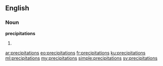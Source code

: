 ==English==

===Noun===
'''precipitations'''

# {{plural of|[[precipitation]]}}

[[ar:precipitations]]
[[eo:precipitations]]
[[fr:precipitations]]
[[ku:precipitations]]
[[ml:precipitations]]
[[my:precipitations]]
[[simple:precipitations]]
[[sv:precipitations]]